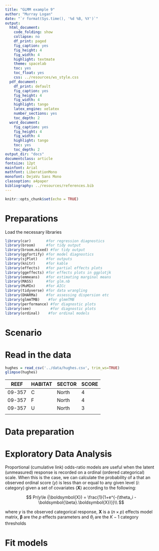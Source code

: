 ```yaml
---
title: "GLMM example 9"
author: "Murray Logan"
date: "`r format(Sys.time(), '%d %B, %Y')`"
output:
  html_document:
    code_folding: show
    collapse: no
    df_print: paged
    fig_caption: yes
    fig_height: 4
    fig_width: 4
    highlight: textmate
    theme: spacelab
    toc: yes
    toc_float: yes
    css: ../resources/ws_style.css
  pdf_document:
    df_print: default
    fig_caption: yes
    fig_height: 4
    fig_width: 4
    highlight: tango
    latex_engine: xelatex
    number_sections: yes
    toc_depth: 2
  word_document:
    fig_caption: yes
    fig_height: 4
    fig_width: 4
    highlight: tango
    toc: yes
    toc_depth: 2
output_dir: "docs"
documentclass: article
fontsize: 12pt
mainfont: Arial
mathfont: LiberationMono
monofont: DejaVu Sans Mono
classoption: a4paper
bibliography: ../resources/references.bib
---
```


```r
knitr::opts_chunk$set(echo = TRUE)
```

# Preparations

Load the necessary libraries

```r
library(car)       #for regression diagnostics
library(broom)     #for tidy output
library(broom.mixed) #for tidy output
library(ggfortify) #for model diagnostics
library(sjPlot)    #for outputs
library(knitr)     #for kable
library(effects)   #for partial effects plots
library(ggeffects) #for effects plots in ggplotjk
library(emmeans)   #for estimating marginal means
library(MASS)      #for glm.nb
library(MuMIn)     #for AICc
library(tidyverse) #for data wrangling
library(DHARMa)    #for assessing dispersion etc
library(glmmTMB)    #for glmmTMB
library(performance) #for diagnostic plots
library(see)         #for diagnostic plots
library(ordinal)    #for ordinal models
```


# Scenario

# Read in the data

```r
hughes = read_csv('../data/hughes.csv', trim_ws=TRUE)
glimpse(hughes)
```

| REEF   | HABITAT | SECTOR | SCORE |
|--------|---------|--------|-------|
| 09-357 | C       | North  | 4     |
| 09-357 | F       | North  | 4     |
| 09-357 | U       | North  | 3     |
|        |         |        |       |

# Data preparation


# Exploratory Data Analysis

Proportional (cumulative link) odds-ratio models are useful when the latent
(unmeasured) response is recorded on a ordinal (ordered categorical) scale.
When this is the case, we can calculate the probability of a that an observed
ordinal score ($y$) is less than or equal to any given level ($i$: category) given a set of
covariates ($\boldsymbol{X}$) according to the following:

$$ Pr(y\le i|\boldsymbol{X}) =
\frac{1}{1+e^{-(\theta_i - \boldsymbol{\beta}.\boldsymbol{X})}}\\ $$

where $y$ is the observed categorical response, $\boldsymbol{X}$ is a ($n \times
p$) effects model matrix, $\boldsymbol{\beta}$ are the $p$ effects parameters
and $\theta_i$ are the $K-1$ category thresholds


# Fit models

